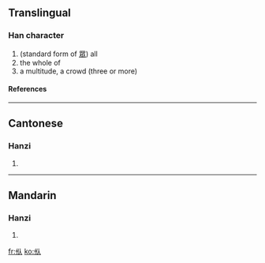 ==Translingual==
===Han character===
{{Han char|rn=9|rad=人|as=04|sn=6|four=|canj=人人人 (OOO)}}
# (standard form of [[眾]]) all
# the whole of
# a multitude, a crowd (three or more)
====References====
{{Han ref|kx=0095.220|hdz=10124.030|uh=343A|ud=13370}}

----
==Cantonese==
===Hanzi===
{{yue-hanzi|jyut=|y=jung3}}
# {{defn|Cantonese}}

----
==Mandarin==
===Hanzi===
{{cmn-hanzi|pin=[[zhòng]] ([[zhong4]])|wg=chung<sup>4</sup>}}
# {{defn|Mandarin}}

[[fr:㐺]]
[[ko:㐺]]